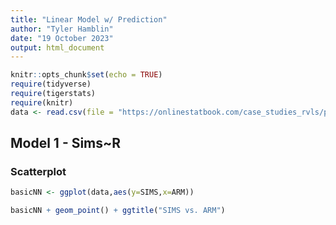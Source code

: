 ```yaml
---
title: "Linear Model w/ Prediction"
author: "Tyler Hamblin"
date: "19 October 2023"
output: html_document
---
```


```r
knitr::opts_chunk$set(echo = TRUE)
require(tidyverse)
require(tigerstats)
require(knitr)
data <- read.csv(file = "https://onlinestatbook.com/case_studies_rvls/physical_strength/data.txt",sep="",header=TRUE)
```

## Model 1 - Sims~R
### Scatterplot

```r
basicNN <- ggplot(data,aes(y=SIMS,x=ARM))
```

```r
basicNN + geom_point() + ggtitle("SIMS vs. ARM")
```










